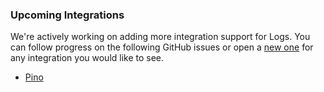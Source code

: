 ### Upcoming Integrations

We're actively working on adding more integration support for Logs. You can follow progress on the following GitHub issues or open a [new one](https://github.com/getsentry/sentry-javascript/issues/new/choose) for any integration you would like to see.

- [Pino](https://github.com/getsentry/sentry-javascript/issues/15952)